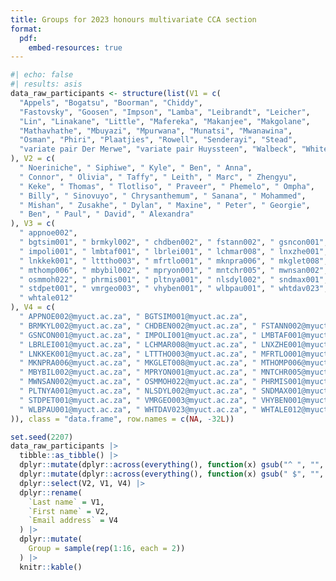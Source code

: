 ```yaml
---
title: Groups for 2023 honours multivariate CCA section
format:
  pdf:
    embed-resources: true
---
```


```r
#| echo: false
#| results: asis
data_raw_participants <- structure(list(V1 = c(
  "Appels", "Bogatsu", "Boorman", "Chiddy",
  "Fastovsky", "Goosen", "Impson", "Lamba", "Leibrandt", "Leicher",
  "Lin", "Linakane", "Little", "Mafereka", "Makanjee", "Makgolane",
  "Mathavhathe", "Mbuyazi", "Mpurwana", "Munatsi", "Mwanawina",
  "Osman", "Phiri", "Plaatjies", "Rowell", "Senderayi", "Stead",
  "variate pair Der Merwe", "variate pair Huyssteen", "Walbeck", "White", "Whittaker"
), V2 = c(
  " Noeriniche", " Siphiwe", " Kyle", " Ben", " Anna",
  " Connor", " Olivia", " Taffy", " Leith", " Marc", " Zhengyu",
  " Keke", " Thomas", " Tlotliso", " Praveer", " Phemelo", " Ompha",
  " Billy", " Sinovuyo", " Chrysanthemum", " Sanana", " Mohammed",
  " Mishan", " Zusakhe", " Dylan", " Maxine", " Peter", " Georgie",
  " Ben", " Paul", " David", " Alexandra"
), V3 = c(
  " appnoe002",
  " bgtsim001", " brmkyl002", " chdben002", " fstann002", " gsncon001",
  " impoli001", " lmbtaf001", " lbrlei001", " lchmar008", " lnxzhe001",
  " lnkkek001", " ltttho003", " mfrtlo001", " mknpra006", " mkglet008",
  " mthomp006", " mbybil002", " mpryon001", " mntchr005", " mwnsan002",
  " osmmoh022", " phrmis001", " pltnya001", " nlsdyl002", " sndmax001",
  " stdpet001", " vmrgeo003", " vhyben001", " wlbpau001", " whtdav023",
  " whtale012"
), V4 = c(
  " APPNOE002@myuct.ac.za", " BGTSIM001@myuct.ac.za",
  " BRMKYL002@myuct.ac.za", " CHDBEN002@myuct.ac.za", " FSTANN002@myuct.ac.za",
  " GSNCON001@myuct.ac.za", " IMPOLI001@myuct.ac.za", " LMBTAF001@myuct.ac.za",
  " LBRLEI001@myuct.ac.za", " LCHMAR008@myuct.ac.za", " LNXZHE001@myuct.ac.za",
  " LNKKEK001@myuct.ac.za", " LTTTHO003@myuct.ac.za", " MFRTLO001@myuct.ac.za",
  " MKNPRA006@myuct.ac.za", " MKGLET008@myuct.ac.za", " MTHOMP006@myuct.ac.za",
  " MBYBIL002@myuct.ac.za", " MPRYON001@myuct.ac.za", " MNTCHR005@myuct.ac.za",
  " MWNSAN002@myuct.ac.za", " OSMMOH022@myuct.ac.za", " PHRMIS001@myuct.ac.za",
  " PLTNYA001@myuct.ac.za", " NLSDYL002@myuct.ac.za", " SNDMAX001@myuct.ac.za",
  " STDPET001@myuct.ac.za", " VMRGEO003@myuct.ac.za", " VHYBEN001@myuct.ac.za",
  " WLBPAU001@myuct.ac.za", " WHTDAV023@myuct.ac.za", " WHTALE012@myuct.ac.za"
)), class = "data.frame", row.names = c(NA, -32L))

set.seed(2207)
data_raw_participants |>
  tibble::as_tibble() |>
  dplyr::mutate(dplyr::across(everything(), function(x) gsub("^ ", "", x))) |>
  dplyr::mutate(dplyr::across(everything(), function(x) gsub(" $", "", x))) |>
  dplyr::select(V2, V1, V4) |>
  dplyr::rename(
    `Last name` = V1,
    `First name` = V2,
    `Email address` = V4
  ) |>
  dplyr::mutate(
    Group = sample(rep(1:16, each = 2))
  ) |>
  knitr::kable()
```
